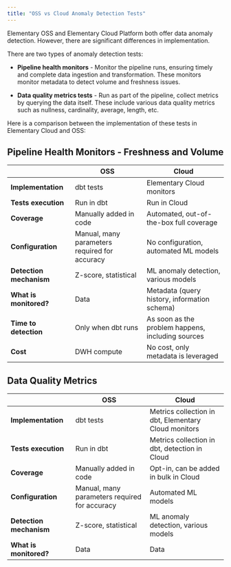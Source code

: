 ```yaml
---
title: "OSS vs Cloud Anomaly Detection Tests"
---
```


Elementary OSS and Elementary Cloud Platform both offer data anomaly detection. However, there are significant differences in implementation.

There are two types of anomaly detection tests:

* **Pipeline health monitors** - Monitor the pipeline runs, ensuring timely and complete data ingestion and transformation. These monitors monitor metadata to detect volume and freshness issues.

* **Data quality metrics tests** - Run as part of the pipeline, collect metrics by querying the data itself. These include various data quality metrics such as nullness, cardinality, average, length, etc.

Here is a comparison between the implementation of these tests in Elementary Cloud and OSS:

## Pipeline Health Monitors - Freshness and Volume

|                         | OSS                                           | Cloud                                             |
| ----------------------- | --------------------------------------------- | ------------------------------------------------- |
| **Implementation**      | dbt tests                                     | Elementary Cloud monitors                         |
| **Tests execution**     | Run in dbt                                    | Run in Cloud                                      |
| **Coverage**            | Manually added in code                        | Automated, out-of-the-box full coverage           |
| **Configuration**       | Manual, many parameters required for accuracy | No configuration, automated ML models             |
| **Detection mechanism** | Z-score, statistical                          | ML anomaly detection, various models              |
| **What is monitored?**  | Data                                          | Metadata (query history, information schema)      |
| **Time to detection**   | Only when dbt runs                            | As soon as the problem happens, including sources |
| **Cost**                | DWH compute                                   | No cost, only metadata is leveraged               |

## Data Quality Metrics

|                         | OSS                                           | Cloud                                                |
| ----------------------- | --------------------------------------------- | ---------------------------------------------------- |
| **Implementation**      | dbt tests                                     | Metrics collection in dbt, Elementary Cloud monitors |
| **Tests execution**     | Run in dbt                                    | Metrics collection in dbt, detection in Cloud        |
| **Coverage**            | Manually added in code                        | Opt-in, can be added in bulk in Cloud                |
| **Configuration**       | Manual, many parameters required for accuracy | Automated ML models                                  |
| **Detection mechanism** | Z-score, statistical                          | ML anomaly detection, various models                 |
| **What is monitored?**  | Data                                          | Data                                                 |
